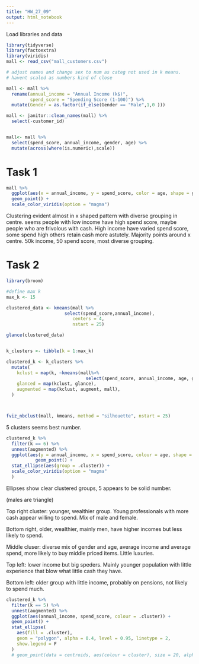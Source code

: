 ```yaml
---
title: "HW_27_09"
output: html_notebook
---
```


Load libraries and data
```r
library(tidyverse)
library(factoextra)
library(viridis)
mall <- read_csv("mall_customers.csv")
```
```r
# adjust names and change sex to num as categ not used in k means.
# havent scaled as numbers kind of close

mall <- mall %>% 
  rename(annual_income = "Annual Income (k$)",
         spend_score = "Spending Score (1-100)") %>% 
  mutate(Gender = as.factor(if_else(Gender == "Male",1,0 )))

mall <- janitor::clean_names(mall) %>% 
  select(-customer_id)


mall<- mall %>% 
  select(spend_score, annual_income, gender, age) %>% 
  mutate(across(where(is.numeric),scale))

```


# Task 1

```r
mall %>% 
  ggplot(aes(x = annual_income, y = spend_score, color = age, shape = gender)) +
  geom_point() +
  scale_color_viridis(option = "magma")
```
Clustering evident almost in x shaped pattern with diverse grouping in centre. seems people with low income have high spend score, maybe people who are frivolous  with cash. High income have varied spend score, some spend high others retain cash more astutely. Majority points around x centre. 50k income, 50 spend score, most diverse grouping. 


# Task 2

```r
library(broom)

#define max k 
max_k <- 15
```


```r
clustered_data <- kmeans(mall %>%                  
                      select(spend_score,annual_income),
                         centers = 4,
                         nstart = 25)

glance(clustered_data)


k_clusters <- tibble(k = 1:max_k)

clustered_k <- k_clusters %>% 
  mutate(
    kclust = map(k, ~kmeans(mall%>% 
                              select(spend_score, annual_income, age, gender), centers = .x, nstart = 25)),
    glanced = map(kclust, glance),
    augmented = map(kclust, augment, mall),
  )




```

```r
fviz_nbclust(mall, kmeans, method = "silhouette", nstart = 25)
```

5 clusters seems best number. 





```r
clustered_k %>% 
  filter(k == 6) %>% 
  unnest(augmented) %>% 
  ggplot(aes(y = annual_income, x = spend_score, colour = age, shape = gender)) +
           geom_point() +
  stat_ellipse(aes(group = .cluster)) +
  scale_color_viridis(option = "magma"
  )
```

Ellipses show clear clustered groups, 5 appears to be solid number.

(males are triangle)

Top right cluster: younger, wealthier group. Young professionals with more cash appear willing to spend. Mix of male and female.

Bottom right, older, wealthier, mainly men, have higher incomes but less likely to spend. 

Middle cluser: diverse mix of gender and age, average income and average spend, more likely to buy middle priced items. Little luxuries.

Top left: lower income but big speders. Mainly younger population with little experience that blow what little cash they have. 

Bottom left: older group with little income, probably on pensions, not likely to spend much. 




```r
clustered_k %>% 
  filter(k == 5) %>% 
  unnest(augmented) %>% 
  ggplot(aes(annual_income, spend_score, colour = .cluster)) +
  geom_point() +
  stat_ellipse(
    aes(fill = .cluster),
    geom = "polygon", alpha = 0.4, level = 0.95, linetype = 2,
    show.legend = F
  )
  # geom_point(data = centroids, aes(colour = cluster), size = 20, alpha = 0.25, show.legend = FALSE)
```

